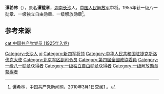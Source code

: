 {{noteTA
|1=zh:蒋介石;zh-hans:蒋介石;zh-hk:蒋介石;zh-tw:蒋中正;
|2=zh:斯大林;zh-hans:斯大林;zh-hk:史太林;zh-tw:史達林;
|3=zh-cn:朝鲜战争; zh-sg:韩战; zh-tw:韓戰; zh-hk:韓戰;}}
{{Infobox_officeholder
| name = 谭希林
| image name = Tanxilin.jpg
| width = 200px
| now = 
| period = 
| Sex =
| different name =谭曦临
| party = {{中国共产党}}
| nationality = {{PRC}}
| Native place =
| date of birth = 1908年3月12日
| place of birth = {{QIN}}[[湖南省|湖南省]][[长沙县|长沙县]]沅嘉湖石头嘴村
| date of death = {{death date and age|1970|2|11|1908|3|12}}
| place of death = {{PRC}}[[北京|北京]]
| religion = [[共产主义|共产主义]]
| spouse = 
| relatives = 
| educate = 
* 长沙县立第4小学
* 湖南省立甲种工业学校附属乙种工业学校
* 甲种工业学校机械科
* [[黄埔军校|黄埔军校]]黄埔军校第五期工兵营
| past =
* 国民革命军叶挺独立团排长
* 第二方面军总指挥部警卫团任排长、副连长
* 工农革命军第1军1师连长，中国工农红军第4军副营长 
* 红4军随营学校总队长兼教育长，闽西红军学校校长，红20军代军长兼第1纵队司令员，闽西新红12军参谋长兼34师师长，中央革命军事委员会警卫团团长
* 抗日红军大学地方干部营营长、抗日军政大学队长
* 陕甘宁边区保安司令部参谋长
* 中共豫鄂边区委员会军事部部长，新四军第4支队参谋长兼第14团团长、江北游击纵队司令员
* 第2师6旅旅长兼政治委员、津浦路西军分区司令员兼政治委员
* 新四军第7师师长兼皖江军区司令员
* 山东野战军第7师师长、豫皖苏军区第一副司令员、胶东军区代司令员、人民解放军第32军军长。
* 山东军区第一副司令员兼青岛警备司令部司令员
* 中国驻捷克斯洛伐克社會主義共和國大使
* 训练总监部副部长
* 北京军区副司令员
* 中共中央纪律检查委员会常务委员
| work =
}}
'''谭希林'''（{{bd|1908年|3月12日|1970年|2月11日}}），原名'''谭载章'''，[[湖南|湖南]][[长沙|长沙]]人，[[中国人民解放军|中国人民解放军]]中将。1955年获一级八一勋章、一级独立自由勋章、一级解放勋章<ref name="官方">谭希林，中国共产党新闻网，2010年3月1日查阅[http://dangshi.people.com.cn/GB/165617/165618/166491/167908/9974975.html] {{Wayback|url=http://dangshi.people.com.cn/GB/165617/165618/166491/167908/9974975.html |date=20160304080839 }}。</ref>。

== 参考来源 ==
{{reflist}}

{{start box}}
{{s-dip}}
{{succession box|首任|[[曹瑛|曹瑛]]|[[中國駐捷克大使列表|中華人民共和國駐捷克斯洛伐克社會主義共和國大使]]|1950年5月－1954年10月}}
{{end box}}
{{中國人民解放軍開國中將}}
{{中國駐捷克大使}}
{{中國駐斯洛伐克大使}}
{{Authority control}}

{{DEFAULTSORT:Tan xilin}}
[[Category:长沙人|Category:长沙人]]
[[Category:谭姓|xi]]
[[Category:新四军将领|Category:新四军将领]]
[[Category:中华人民共和国驻捷克斯洛伐克大使|Category:中华人民共和国驻捷克斯洛伐克大使]]
[[Category:北京军区副司令员|Category:北京军区副司令员]]
[[cat:中国共产党党员_(1925年入党)|cat:中国共产党党员 (1925年入党)]]
[[Category:第四屆全國政協委員|Category:第四屆全國政協委員]]
[[Category:一级八一勋章获得者|Category:一级八一勋章获得者]]
[[Category:一级独立自由勋章获得者|Category:一级独立自由勋章获得者]]
[[Category:一级解放勋章获得者|Category:一级解放勋章获得者]]
{{china-mil-bio-stub}}